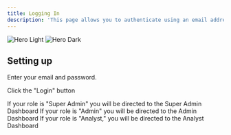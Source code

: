 ```yaml
---
title: Logging In
description: 'This page allows you to authenticate using an email address and password provided by the system administrator' 
---
```


<img
  className="block dark:hidden"
  src="/images/login-page.png"
  alt="Hero Light"
/>
<img
  className="hidden dark:block"
  src="/images/login-page.png"
  alt="Hero Dark"
/>

## Setting up

Enter your email and password.

Click the "Login" button

If your role is "Super Admin" you will be directed to the Super Admin Dashboard
If your role is "Admin" you will be directed to the Admin Dashboard
If your role is "Analyst," you will be directed to the Analyst Dashboard
